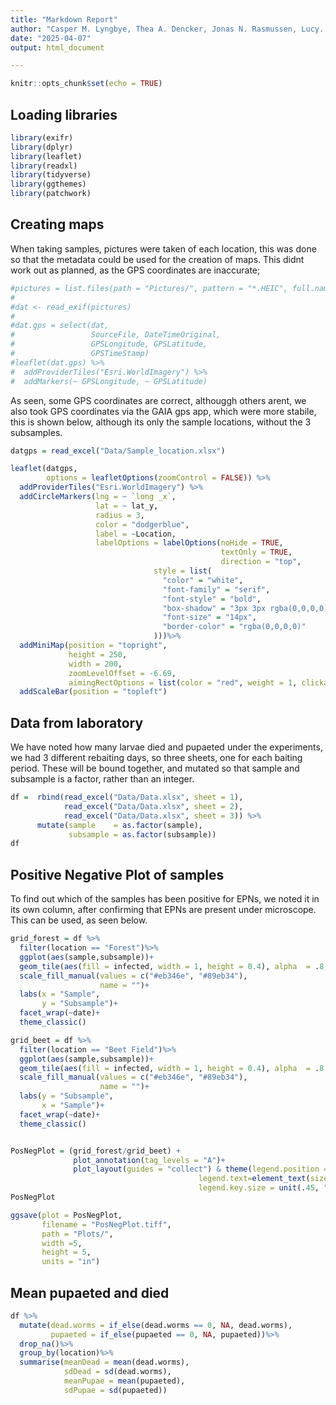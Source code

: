 ```yaml
---
title: "Markdown Report"
author: "Casper M. Lyngbye, Thea A. Dencker, Jonas N. Rasmussen, Lucy. D. Borhi"
date: "2025-04-07"
output: html_document

---
```


```r
knitr::opts_chunk$set(echo = TRUE)
```

## Loading libraries

```r
library(exifr)
library(dplyr)
library(leaflet)
library(readxl)
library(tidyverse)
library(ggthemes)
library(patchwork)
```


## Creating maps
When taking samples, pictures were taken of each location, this was done so that the metadata could be used for the creation of maps. This didnt work out as planned, as the GPS coordinates are inaccurate;

```r
#pictures = list.files(path = "Pictures/", pattern = "*.HEIC", full.names = TRUE)
#
#dat <- read_exif(pictures)
#
#dat.gps = select(dat,
#                 SourceFile, DateTimeOriginal,
#                 GPSLongitude, GPSLatitude,
#                 GPSTimeStamp)
#leaflet(dat.gps) %>%
#  addProviderTiles("Esri.WorldImagery") %>%
#  addMarkers(~ GPSLongitude, ~ GPSLatitude)  

```
As seen, some GPS coordinates are correct, althouggh others arent, we also took GPS coordinates via the GAIA gps app, which were more stabile, this is shown below, although its only the sample locations, without the 3 subsamples.


```r
datgps = read_excel("Data/Sample_location.xlsx")

leaflet(datgps,
        options = leafletOptions(zoomControl = FALSE)) %>%
  addProviderTiles("Esri.WorldImagery") %>%
  addCircleMarkers(lng = ~ `long _x`, 
                   lat = ~ lat_y,
                   radius = 3,
                   color = "dodgerblue", 
                   label = ~Location,
                   labelOptions = labelOptions(noHide = TRUE,
                                               textOnly = TRUE,
                                               direction = "top",
                                style = list(
                                  "color" = "white",
                                  "font-family" = "serif",
                                  "font-style" = "bold",
                                  "box-shadow" = "3px 3px rgba(0,0,0,0)",
                                  "font-size" = "14px",
                                  "border-color" = "rgba(0,0,0,0)"
                                )))%>%
  addMiniMap(position = "topright",
             height = 250,
             width = 200,
             zoomLevelOffset = -6.69,
             aimingRectOptions = list(color = "red", weight = 1, clickable = FALSE))%>%
  addScaleBar(position = "topleft")
```



## Data from laboratory

We have noted how many larvae died and pupaeted under the experiments, we had 3 different rebaiting days, so three sheets, one for each baiting period. These will be bound together, and mutated so that sample and subsample is a factor, rather than an integer.

```r
df =  rbind(read_excel("Data/Data.xlsx", sheet = 1),
            read_excel("Data/Data.xlsx", sheet = 2),
            read_excel("Data/Data.xlsx", sheet = 3)) %>%
      mutate(sample    = as.factor(sample),
             subsample = as.factor(subsample))
df
```


## Positive Negative Plot of samples
To find out which of the samples has been positive for EPNs, we noted it in its own column, after confirming that EPNs are present under microscope. This can be used, as seen below.

```r
grid_forest = df %>%
  filter(location == "Forest")%>%
  ggplot(aes(sample,subsample))+
  geom_tile(aes(fill = infected, width = 1, height = 0.4), alpha  = .8, color = "black")+
  scale_fill_manual(values = c("#eb346e", "#89eb34"),
                    name = "")+
  labs(x = "Sample",
       y = "Subsample")+
  facet_wrap(~date)+
  theme_classic()

grid_beet = df %>%
  filter(location == "Beet Field")%>%
  ggplot(aes(sample,subsample))+
  geom_tile(aes(fill = infected, width = 1, height = 0.4), alpha  = .8, color = "black")+
  scale_fill_manual(values = c("#eb346e", "#89eb34"),
                    name = "")+
  labs(y = "Subsample",
       x = "Sample")+
  facet_wrap(~date)+
  theme_classic()


PosNegPlot = (grid_forest/grid_beet) + 
              plot_annotation(tag_levels = "A")+
              plot_layout(guides = "collect") & theme(legend.position = 'bottom',
                                          legend.text=element_text(size=7),
                                          legend.key.size = unit(.45, "cm"))
PosNegPlot
```

```r
ggsave(plot = PosNegPlot,
       filename = "PosNegPlot.tiff", 
       path = "Plots/",
       width =5,
       height = 5,
       units = "in")
```

## Mean pupaeted and died

```r
df %>%
  mutate(dead.worms = if_else(dead.worms == 0, NA, dead.worms),
         pupaeted = if_else(pupaeted == 0, NA, pupaeted))%>%
  drop_na()%>%
  group_by(location)%>%
  summarise(meanDead = mean(dead.worms),
            sdDead = sd(dead.worms),
            meanPupae = mean(pupaeted),
            sdPupae = sd(pupaeted))
```



